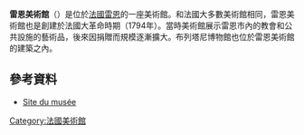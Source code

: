 {{refimprove|time=2014-12-01T06:22:13+00:00}}
<!-- 檔案不存在 [[File:Museum_of_Fine_Arts_of_Rennes.jpg|thumb]] -->
'''雷恩美術館'''（{{lang-fr|Musée des beaux-arts de Rennes}}）是位於[[法國|法國]][[雷恩|雷恩]]的一座美術館。和法國大多數美術館相同，雷恩美術館也是創建於法國大革命時期（1794年）。當時美術館展示雷恩市內的教會和公共設施的藝術品，後來因捐贈而規模逐漸擴大。布列塔尼博物館也位於雷恩美術館的建築之內。

== 參考資料 ==
{{commons|Category:Musée des Beaux-Arts de Rennes}}
*{{fr icon}}[https://web.archive.org/web/20110511132009/http://www.mbar.org/ Site du musée]

[[Category:法國美術館|Category:法國美術館]]